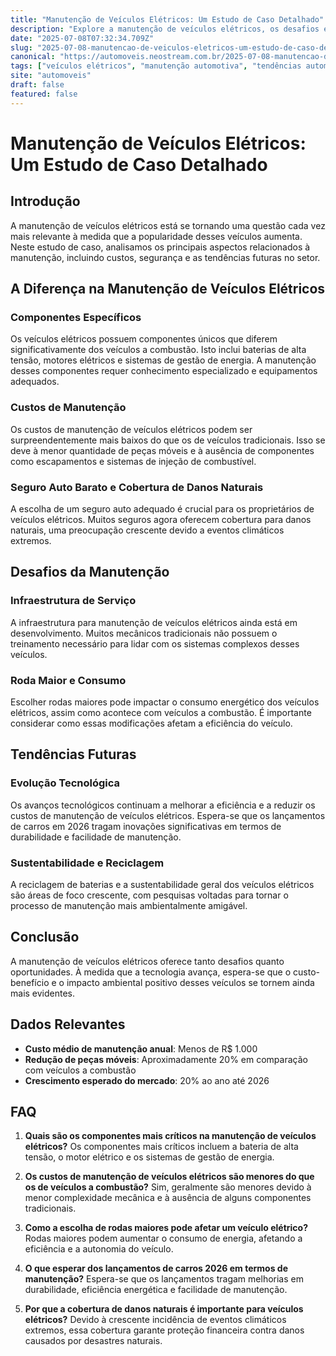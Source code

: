 ```yaml
---
title: "Manutenção de Veículos Elétricos: Um Estudo de Caso Detalhado"
description: "Explore a manutenção de veículos elétricos, os desafios e soluções no mercado atual, com foco em custos, segurança e tendências futuras."
date: "2025-07-08T07:32:34.709Z"
slug: "2025-07-08-manutencao-de-veiculos-eletricos-um-estudo-de-caso-detalhado"
canonical: "https://automoveis.neostream.com.br/2025-07-08-manutencao-de-veiculos-eletricos-um-estudo-de-caso-detalhado"
tags: ["veículos elétricos", "manutenção automotiva", "tendências automotivas"]
site: "automoveis"
draft: false
featured: false
---
```


# Manutenção de Veículos Elétricos: Um Estudo de Caso Detalhado

## Introdução

A manutenção de veículos elétricos está se tornando uma questão cada vez mais relevante à medida que a popularidade desses veículos aumenta. Neste estudo de caso, analisamos os principais aspectos relacionados à manutenção, incluindo custos, segurança e as tendências futuras no setor.

## A Diferença na Manutenção de Veículos Elétricos

### Componentes Específicos

Os veículos elétricos possuem componentes únicos que diferem significativamente dos veículos a combustão. Isto inclui baterias de alta tensão, motores elétricos e sistemas de gestão de energia. A manutenção desses componentes requer conhecimento especializado e equipamentos adequados.

### Custos de Manutenção

Os custos de manutenção de veículos elétricos podem ser surpreendentemente mais baixos do que os de veículos tradicionais. Isso se deve à menor quantidade de peças móveis e à ausência de componentes como escapamentos e sistemas de injeção de combustível.

### Seguro Auto Barato e Cobertura de Danos Naturais

A escolha de um seguro auto adequado é crucial para os proprietários de veículos elétricos. Muitos seguros agora oferecem cobertura para danos naturais, uma preocupação crescente devido a eventos climáticos extremos.

## Desafios da Manutenção

### Infraestrutura de Serviço

A infraestrutura para manutenção de veículos elétricos ainda está em desenvolvimento. Muitos mecânicos tradicionais não possuem o treinamento necessário para lidar com os sistemas complexos desses veículos.

### Roda Maior e Consumo

Escolher rodas maiores pode impactar o consumo energético dos veículos elétricos, assim como acontece com veículos a combustão. É importante considerar como essas modificações afetam a eficiência do veículo.

## Tendências Futuras

### Evolução Tecnológica

Os avanços tecnológicos continuam a melhorar a eficiência e a reduzir os custos de manutenção de veículos elétricos. Espera-se que os lançamentos de carros em 2026 tragam inovações significativas em termos de durabilidade e facilidade de manutenção.

### Sustentabilidade e Reciclagem

A reciclagem de baterias e a sustentabilidade geral dos veículos elétricos são áreas de foco crescente, com pesquisas voltadas para tornar o processo de manutenção mais ambientalmente amigável.

## Conclusão

A manutenção de veículos elétricos oferece tanto desafios quanto oportunidades. À medida que a tecnologia avança, espera-se que o custo-benefício e o impacto ambiental positivo desses veículos se tornem ainda mais evidentes.

## Dados Relevantes

- **Custo médio de manutenção anual**: Menos de R$ 1.000
- **Redução de peças móveis**: Aproximadamente 20% em comparação com veículos a combustão
- **Crescimento esperado do mercado**: 20% ao ano até 2026

## FAQ

1. **Quais são os componentes mais críticos na manutenção de veículos elétricos?**
   Os componentes mais críticos incluem a bateria de alta tensão, o motor elétrico e os sistemas de gestão de energia.

2. **Os custos de manutenção de veículos elétricos são menores do que os de veículos a combustão?**
   Sim, geralmente são menores devido à menor complexidade mecânica e à ausência de alguns componentes tradicionais.

3. **Como a escolha de rodas maiores pode afetar um veículo elétrico?**
   Rodas maiores podem aumentar o consumo de energia, afetando a eficiência e a autonomia do veículo.

4. **O que esperar dos lançamentos de carros 2026 em termos de manutenção?**
   Espera-se que os lançamentos tragam melhorias em durabilidade, eficiência energética e facilidade de manutenção.

5. **Por que a cobertura de danos naturais é importante para veículos elétricos?**
   Devido à crescente incidência de eventos climáticos extremos, essa cobertura garante proteção financeira contra danos causados por desastres naturais.